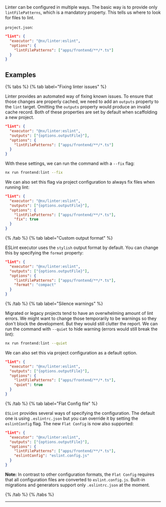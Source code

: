 Linter can be configured in multiple ways. The basic way is to provide only `lintFilePatterns`, which is a mandatory property. This tells us where to look for files to lint.

`project.json`:

```json
"lint": {
  "executor": "@nx/linter:eslint",
  "options": {
    "lintFilePatterns": ["apps/frontend/**/*.ts"]
  }
}
```

## Examples

{% tabs %}
{% tab label="Fixing linter issues" %}

Linter provides an automated way of fixing known issues. To ensure that those changes are properly cached, we need to add an `outputs` property to the `lint` target. Omitting the `outputs` property would produce an invalid cache record. Both of these properties are set by default when scaffolding a new project.

```json
"lint": {
  "executor": "@nx/linter:eslint",
  "outputs": ["{options.outputFile}"],
  "options": {
    "lintFilePatterns": ["apps/frontend/**/*.ts"]
  }
}
```

With these settings, we can run the command with a `--fix` flag:

```bash
nx run frontend:lint --fix
```

We can also set this flag via project configuration to always fix files when running lint:

```json
"lint": {
  "executor": "@nx/linter:eslint",
  "outputs": ["{options.outputFile}"],
  "options": {
    "lintFilePatterns": ["apps/frontend/**/*.ts"],
    "fix": true
  }
}
```

{% /tab %}
{% tab label="Custom output format" %}

ESLint executor uses the `stylish` output format by default. You can change this by specifying the `format` property:

```json
"lint": {
  "executor": "@nx/linter:eslint",
  "outputs": ["{options.outputFile}"],
  "options": {
    "lintFilePatterns": ["apps/frontend/**/*.ts"],
    "format": "compact"
  }
}
```

{% /tab %}
{% tab label="Silence warnings" %}

Migrated or legacy projects tend to have an overwhelming amount of lint errors. We might want to change those temporarily to be warnings so they don't block the development. But they would still clutter the report. We can run the command with `--quiet` to hide warning (errors would still break the lint):

```bash
nx run frontend:lint --quiet
```

We can also set this via project configuration as a default option.

```json
"lint": {
  "executor": "@nx/linter:eslint",
  "outputs": ["{options.outputFile}"],
  "options": {
    "lintFilePatterns": ["apps/frontend/**/*.ts"],
    "quiet": true
  }
}
```

{% /tab %}
{% tab label="Flat Config file" %}

`ESLint` provides several ways of specifying the configuration. The default one is using `.eslintrc.json` but you can override it by setting the `eslintConfig` flag. The new `Flat Config` is now also supported:

```json
"lint": {
  "executor": "@nx/linter:eslint",
  "outputs": ["{options.outputFile}"],
  "options": {
    "lintFilePatterns": ["apps/frontend/**/*.ts"],
    "eslintConfig": "eslint.config.js"
  }
}
```

**Note:** In contrast to other configuration formats, the `Flat Config` requires that all configuration files are converted to `eslint.config.js`. Built-in migrations and generators support only `.eslintrc.json` at the moment.

{% /tab %}
{% /tabs %}

---
